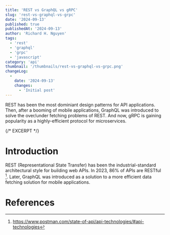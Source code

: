 ```yaml
---
title: 'REST vs GraphQL vs gRPC'
slug: 'rest-vs-graphql-vs-grpc'
date: '2024-09-13'
published: true
publishedAt: '2024-09-13'
author: 'Richard H. Nguyen'
tags:
  - 'rest'
  - 'graphql'
  - 'grpc'
  - 'javascript'
category: 'api'
thumbnail: '/thumbnails/rest-vs-graphql-vs-grpc.png'
changeLog:
  -
    date: '2024-09-13'
    changes:
      - 'Initial post'
---
```


REST has been the most dominiant design patterns for API applications. Then,
after a booming of mobile applications, GraphQL was introduced to solve the
over/under fetching problems of REST. And now, gRPC is gaining popularity as
a highly-efficient protocol for microservices.

{/* EXCERPT */}

# Introduction

REST (Representational State Transfer) has been the industrial-standard
architectural style for building web APIs. In 2023, 86% of APIs are RESTful
[^1]. Later, GraphQL was introduced as a solution to a more efficient data
fetching solution for mobile applications.

# References

[^1]: https://www.postman.com/state-of-api/api-technologies/#api-technologies
